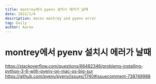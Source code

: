 ```yaml
---
title: montrey에서 pyenv 설치시 에러가 날때
date: 2022/1/4
description: macos montrey and pyenv error
tag: Daily
author: Aaron
---
```


# montrey에서 pyenv 설치시 에러가 날때

https://stackoverflow.com/questions/66482346/problems-installing-python-3-6-with-pyenv-on-mac-os-big-sur
https://github.com/pyenv/pyenv/issues/1740#issuecomment-738749988
